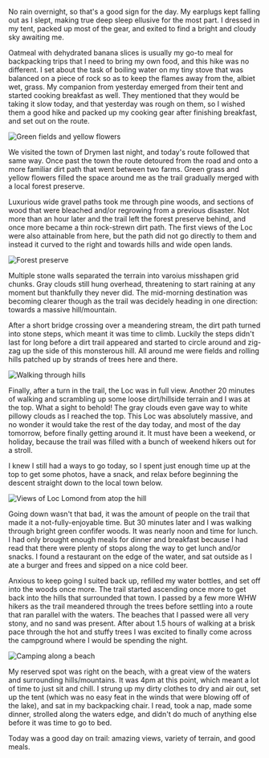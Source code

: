 No rain overnight, so that's a good sign for the day. My earplugs kept falling
out as I slept, making true deep sleep ellusive for the most part. I dressed in
my tent, packed up most of the gear, and exited to find a bright and cloudy
sky awaiting me.

Oatmeal with dehydrated banana slices is usually my go-to meal for backpacking
trips that I need to bring my own food, and this hike was no different. I set
about the task of boiling water on my tiny stove that was balanced on a piece
of rock so as to keep the flames away from the, albiet wet, grass. My companion
from yesterday emerged from their tent and started cooking breakfast as well.
They mentioned that they would be taking it slow today, and that yesterday was
rough on them, so I wished them a good hike and packed up my cooking gear after
finishing breakfast, and set out on the route.

![Green fields and yellow flowers](2022/05/07/9f2d98c6-4adc-413b-8ca8-660191d69795.jpeg,2022/05/07/df36352e-2cff-4521-a7ea-77c0e2cc75af.jpeg,2022/05/07/3f3feed7-6c79-478a-b748-2bc544122292.jpeg)

We visited the town of Drymen last night, and today's route followed that same
way. Once past the town the route detoured from the road and onto a more
familiar dirt path that went between two farms. Green grass and yellow flowers
filled the space around me as the trail gradually merged with a local forest
preserve.

Luxurious wide gravel paths took me through pine woods, and sections of wood
that were bleached and/or regrowing from a previous disaster. Not more than
an hour later and the trail left the forest preserve behind, and once more
became a thin rock-strewn dirt path. The first views of the Loc were also
attainable from here, but the path did not go directly to them and instead it
curved to the right and towards hills and wide open lands.

![Forest preserve](2022/05/07/63be9988-0ad4-4b6c-bb16-03c88ec479f3.jpeg,2022/05/07/56541064-4d27-47fe-8843-5871069d28af.jpeg,2022/05/07/5c7b38f8-f093-4434-9940-c53c27c44070.jpeg)

Multiple stone walls separated the terrain into varoius misshapen grid chunks.
Gray clouds still hung overhead, threatening to start raining at any moment but
thankfully they never did. The mid-morning destination was becoming clearer
though as the trail was decidely heading in one direction: towards a massive
hill/mountain.

After a short bridge crossing over a meandering stream, the dirt path turned
into stone steps, which meant it was time to climb. Luckily the steps didn't
last for long before a dirt trail appeared and started to circle around and
zig-zag up the side of this monsterous hill. All around me were fields and
rolling hills patched up by strands of trees here and there.

![Walking through hills](2022/05/07/857298c7-c7a0-4fe1-8afb-b2be7debbe4c.jpeg,2022/05/07/2fe23489-388d-4de8-ac93-7ddfa8cbfe6c.jpeg,2022/05/07/4c550a9d-7aa6-49f9-abcc-8017577d291a.jpeg)

Finally, after a turn in the trail, the Loc was in full view. Another 20 minutes
of walking and scrambling up some loose dirt/hillside terrain and I was at the
top. What a sight to behold! The gray clouds even gave way to white pillowy
clouds as I reached the top. This Loc was absolutely massive, and no wonder it
would take the rest of the day today, and most of the day tomorrow, before
finally getting around it. It must have been a weekend, or holiday, because the
trail was filled with a bunch of weekend hikers out for a stroll.

I knew I still had a ways to go today, so I spent just enough time up at the top
to get some photos, have a snack, and relax before beginning the descent straight
down to the local town below.

![Views of Loc Lomond from atop the hill](2022/05/07/592a4e93-e26d-4226-9792-8f0f3380bc01.jpeg,2022/05/07/746b43bc-8125-42c2-a9e7-6e1805a1ada5.jpeg)

Going down wasn't that bad, it was the amount of people on the trail that made it
a not-fully-enjoyable time. But 30 minutes later and I was walking through
bright green confifer woods. It was nearly noon and time for lunch. I had only
brought enough meals for dinner and breakfast because I had read that there were
plenty of stops along the way to get lunch and/or snacks. I found a restaurant
on the edge of the water, and sat outside as I ate a burger and frees and sipped
on a nice cold beer.

Anxious to keep going I suited back up, refilled my water bottles, and set off
into the woods once more. The trail started ascending once more to get back into
the hills that surrounded that town. I passed by a few more WHW hikers as the
trail meandered through the trees before settling into a route that ran
parallel with the waters. The beaches that I passed were all very stony, and
no sand was present. After about 1.5 hours of walking at a brisk pace through
the hot and stuffy trees I was excited to finally come across the campground
where I would be spending the night.

![Camping along a beach](2022/05/07/807b1583-65ed-4949-befa-9d43f1eff189.jpeg,2022/05/07/af68be7e-6369-492f-a0cb-91805769feaa.jpeg,2022/05/07/a2ef1938-d92e-46e0-8b77-5be05d2ee1de.jpeg)

My reserved spot was right on the beach, with a great view of the waters and
surrounding hills/mountains. It was 4pm at this point, which meant a lot of
time to just sit and chill. I strung up my dirty clothes to dry and air out,
set up the tent (which was no easy feat in the winds that were blowing off of
the lake), and sat in my backpacking chair. I read, took a nap, made some dinner,
strolled along the waters edge, and didn't do much of anything else before it
was time to go to bed.

Today was a good day on trail: amazing views, variety of terrain, and good
meals.
